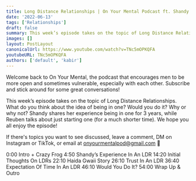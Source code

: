 ```yaml
---
title: Long Distance Relationships | On Your Mental Podcast ft. Shandy Dabu & Jesse Dawson
date: '2022-06-13'
tags: ['Relationships']
draft: false
summary: This week’s episode takes on the topic of Long Distance Relationships. What do you think about the idea of being in one? Would you do it? Why or why not? Shandy shares her experience being in one for 3 years, while Reuben talks about just starting one (for a much shorter time). We hope you all enjoy the episode!
images: []
layout: PostLayout
canonicalUrl: https://www.youtube.com/watch?v=TNc5mOPKQFA
youtubeURL: TNc5mOPKQFA
authors: ['default', 'kabir']
---
```


<YoutubeEmbed embedId="TNc5mOPKQFA" />
<AudioSocials />

Welcome back to On Your Mental, the podcast that encourages men to be more open and sometimes vulnerable, especially with each other. Subscribe and stick around for some great conversations!

This week’s episode takes on the topic of Long Distance Relationships. What do you think about the idea of being in one? Would you do it? Why or why not? Shandy shares her experience being in one for 3 years, while Reuben talks about just starting one (for a much shorter time). We hope you all enjoy the episode!

If there's topics you want to see discussed, leave a comment, DM on Instagram or TikTok, or email at onyourmentalpod@gmail.com 💙

0:00 Intro + Crazy Frog
4:50 Shandy’s Experience In An LDR
14:20 Initial Thoughts On LDRs
22:10 Haida Gwaii Story
26:10 Trust In An LDR
36:40 Expectation Of Time In An LDR
46:10 Would You Do It?
54:00 Wrap Up & Outro
